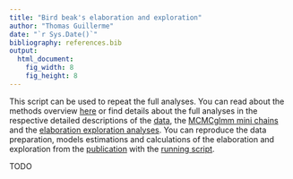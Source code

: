 ```yaml
---
title: "Bird beak's elaboration and exploration"
author: "Thomas Guillerme"
date: "`r Sys.Date()`"
bibliography: references.bib
output:
  html_document:
    fig_width: 8
    fig_height: 8
---
```


This script can be used to repeat the full analyses.
You can read about the methods overview [here](00-methods_overview.Rmd) or find details about the full analyses in the respective detailed descriptions of the [data](01-Data_preparation.Rmd), the [MCMCglmm mini chains](02-MCMCglmm_mini_chains.Rmd) and the [elaboration exploration analyses](03-elaboration_exploration_analyses.Rmd).
You can reproduce the data preparation, models estimations and calculations of the elaboration and exploration from the [publication](§§§pub) with the [running script](04-full_analyses_run.Rmd).


TODO